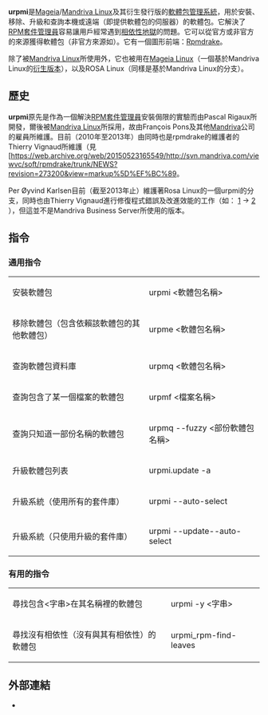 {{lowercase|title=urpmi}}
{{NoteTA|G1=IT}}
{{Infobox software
|name                       = urpmi
|logo                       =
|screenshot                 =
|caption                    =
|collapsible                =
|author                     = Pascal Rigaux
|developer                  = Thierry Vignaud
|released                   = <!-- {{Start date|YYYY|MM|DD}} -->
|latest release version     = 8.126
|latest release date        = {{Release date and age|2021|06|05}}
|latest preview version     =
|latest preview date        = <!-- {{Start date and age|YYYY|MM|DD}} -->
|programming language       = [[Perl|Perl]]
|operating system           = [[Linux|Linux]]
|platform                   =
|size                       =
|language                   =
|genre                      = [[軟體包管理系統|軟體包管理系統]]
|license                    =
|website                    = {{URL|https://metacpan.org/release/urpmi}}
}}
'''urpmi'''是[[Mageia|Mageia]]/[[Mandriva_Linux|Mandriva Linux]]及其衍生發行版的[[軟體包管理系統|軟體包管理系統]]，用於安裝、移除、升級和查詢本機或遠端（即提供軟體包的伺服器）的軟體包。它解決了[[RPM套件管理員|RPM套件管理員]]容易讓用戶經常遇到[[相依性地獄|相依性地獄]]的問題。它可以從官方或非官方的來源獲得軟體包（非官方來源如{{link-en|企鵝解放陣線|Penguin Liberation Front}}）。它有一個圖形前端：[[Rpmdrake|Rpmdrake]]。

除了被[[Mandriva_Linux|Mandriva Linux]]所使用外，它也被用在[[Mageia|Mageia Linux]]（一個基於Mandriva Linux的[[復刻_(軟體工程)|衍生版本]]），以及ROSA Linux（同樣是基於Mandriva Linux的分支）。

==歷史==
'''urpmi'''原先是作為一個解決[[RPM套件管理員|RPM套件管理員]]安裝侷限的實驗而由Pascal Rigaux所開發，爾後被[[Mandriva_Linux|Mandriva Linux]]所採用，故由François Pons及其他[[Mandriva|Mandriva]]公司的雇員所維護。目前（2010年至2013年）由同時也是rpmdrake的維護者的Thierry Vignaud所維護（見[https://web.archive.org/web/20150523165549/http://svn.mandriva.com/viewvc/soft/rpmdrake/trunk/NEWS?revision=273200&view=markup%5D%EF%BC%89。

Per Øyvind Karlsen目前（截至2013年止）維護著Rosa Linux的一個urpmi的分支，同時也由Thierry Vignaud進行修復程式錯誤及改進效能的工作（如： [http://svnweb.mageia.org/soft?view=revision&revision=7297] {{Wayback|url=http://svnweb.mageia.org/soft?view=revision&revision=7297 |date=20180731183435 }} -> [https://abf.rosalinux.ru/proyvind/urpmi/commit/11e4718ce2a1bf814bcb1a68d2490e2ff3a8ca34.patch] {{Wayback|url=https://abf.rosalinux.ru/proyvind/urpmi/commit/11e4718ce2a1bf814bcb1a68d2490e2ff3a8ca34.patch |date=20191012040030 }}），但這並不是Mandriva Business Server所使用的版本。

==指令==
=== 通用指令 ===

{| border="0"
|-----
| 安裝軟體包
| urpmi <軟體包名稱>
|-----
| 移除軟體包（包含依賴該軟體包的其他軟體包）
| urpme <軟體包名稱>
|-----
| 查詢軟體包資料庫
| urpmq <軟體包名稱>
|-----
| 查詢包含了某一個檔案的軟體包
| urpmf <檔案名稱>
|-----
| 查詢只知道一部份名稱的軟體包
| urpmq --fuzzy <部份軟體包名稱>
|-----
| 升級軟體包列表
| urpmi.update -a
|-----
| 升級系統（使用所有的套件庫）
| urpmi --auto-select
|-----
| 升級系統（只使用升級的套件庫）
| urpmi --update--auto-select
|}

===有用的指令===
{| border="0"
|-----
|尋找包含<字串>在其名稱裡的軟體包
|urpmi -y <字串>
|-----
|尋找沒有相依性（沒有與其有相依性）的軟體包
|urpmi_rpm-find-leaves
|}

==外部連結==
*{{Official website|https://wiki.mageia.org/en/URPMI}}
{{软件包管理系统}}